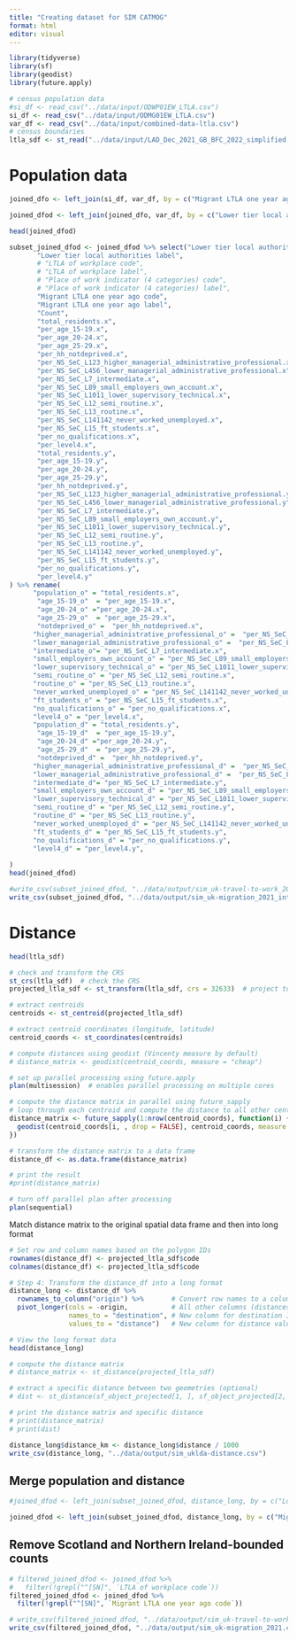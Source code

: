 ```yaml
---
title: "Creating dataset for SIM CATMOG"
format: html
editor: visual
---
```


```r
library(tidyverse)
library(sf)
library(geodist)
library(future.apply)
```

```r
# census population data
#si_df <- read_csv("../data/input/ODWP01EW_LTLA.csv")
si_df <- read_csv("../data/input/ODMG01EW_LTLA.csv")
var_df <- read_csv("../data/input/combined-data-ltla.csv")
# census boundaries
ltla_sdf <- st_read("../data/input/LAD_Dec_2021_GB_BFC_2022_simplified.gpkg")
```

# Population data

```r
joined_dfo <- left_join(si_df, var_df, by = c("Migrant LTLA one year ago code" = "geography.code") )

joined_dfod <- left_join(joined_dfo, var_df, by = c("Lower tier local authorities code" = "geography.code") )

head(joined_dfod)
```

```r
subset_joined_dfod <- joined_dfod %>% select("Lower tier local authorities code", 
       "Lower tier local authorities label",
       # "LTLA of workplace code",
       # "LTLA of workplace label",
       # "Place of work indicator (4 categories) code",
       # "Place of work indicator (4 categories) label",
       "Migrant LTLA one year ago code",
       "Migrant LTLA one year ago label",
       "Count",
       "total_residents.x",
       "per_age_15-19.x",
       "per_age_20-24.x",
       "per_age_25-29.x",
       "per_hh_notdeprived.x",
       "per_NS_SeC_L123_higher_managerial_administrative_professional.x",
       "per_NS_SeC_L456_lower_managerial_administrative_professional.x",
       "per_NS_SeC_L7_intermediate.x",
       "per_NS_SeC_L89_small_employers_own_account.x",
       "per_NS_SeC_L1011_lower_supervisory_technical.x",
       "per_NS_SeC_L12_semi_routine.x",
       "per_NS_SeC_L13_routine.x",
       "per_NS_SeC_L141142_never_worked_unemployed.x",
       "per_NS_SeC_L15_ft_students.x",
       "per_no_qualifications.x",
       "per_level4.x",
       "total_residents.y",
       "per_age_15-19.y",
       "per_age_20-24.y",
       "per_age_25-29.y",
       "per_hh_notdeprived.y",
       "per_NS_SeC_L123_higher_managerial_administrative_professional.y",
       "per_NS_SeC_L456_lower_managerial_administrative_professional.y",
       "per_NS_SeC_L7_intermediate.y",
       "per_NS_SeC_L89_small_employers_own_account.y",
       "per_NS_SeC_L1011_lower_supervisory_technical.y",
       "per_NS_SeC_L12_semi_routine.y",
       "per_NS_SeC_L13_routine.y",
       "per_NS_SeC_L141142_never_worked_unemployed.y",
       "per_NS_SeC_L15_ft_students.y",
       "per_no_qualifications.y",
       "per_level4.y"
) %>% rename(
      "population_o" = "total_residents.x",
       "age_15-19_o"  = "per_age_15-19.x",
       "age_20-24_o" ="per_age_20-24.x",
       "age_25-29_o"  = "per_age_25-29.x",
       "notdeprived_o" =  "per_hh_notdeprived.x",
      "higher_managerial_administrative_professional_o" =  "per_NS_SeC_L123_higher_managerial_administrative_professional.x",
      "lower_managerial_administrative_professional_o" =  "per_NS_SeC_L456_lower_managerial_administrative_professional.x",
      "intermediate_o"= "per_NS_SeC_L7_intermediate.x",
      "small_employers_own_account_o" = "per_NS_SeC_L89_small_employers_own_account.x",
      "lower_supervisory_technical_o" = "per_NS_SeC_L1011_lower_supervisory_technical.x",
      "semi_routine_o" = "per_NS_SeC_L12_semi_routine.x",
      "routine_o" = "per_NS_SeC_L13_routine.x",
      "never_worked_unemployed_o" = "per_NS_SeC_L141142_never_worked_unemployed.x",
      "ft_students_o" = "per_NS_SeC_L15_ft_students.x",
      "no_qualifications_o" = "per_no_qualifications.x",
      "level4_o" = "per_level4.x",
      "population_d" = "total_residents.y",
       "age_15-19_d"  = "per_age_15-19.y",
       "age_20-24_d" ="per_age_20-24.y",
       "age_25-29_d"  = "per_age_25-29.y",
       "notdeprived_d" =  "per_hh_notdeprived.y",
      "higher_managerial_administrative_professional_d" =  "per_NS_SeC_L123_higher_managerial_administrative_professional.y",
      "lower_managerial_administrative_professional_d" =  "per_NS_SeC_L456_lower_managerial_administrative_professional.y",
      "intermediate_d"= "per_NS_SeC_L7_intermediate.y",
      "small_employers_own_account_d" = "per_NS_SeC_L89_small_employers_own_account.y",
      "lower_supervisory_technical_d" = "per_NS_SeC_L1011_lower_supervisory_technical.y",
      "semi_routine_d" = "per_NS_SeC_L12_semi_routine.y",
      "routine_d" = "per_NS_SeC_L13_routine.y",
      "never_worked_unemployed_d" = "per_NS_SeC_L141142_never_worked_unemployed.y",
      "ft_students_d" = "per_NS_SeC_L15_ft_students.y",
      "no_qualifications_d" = "per_no_qualifications.y",
      "level4_d" = "per_level4.y",
  
)
head(joined_dfod)
```

```r
#write_csv(subset_joined_dfod, "../data/output/sim_uk-travel-to-work_2021_intermediate.csv")
write_csv(subset_joined_dfod, "../data/output/sim_uk-migration_2021_intermediate.csv")
```

# Distance

```r
head(ltla_sdf)
```

```r
# check and transform the CRS 
st_crs(ltla_sdf)  # check the CRS
projected_ltla_sdf <- st_transform(ltla_sdf, crs = 32633)  # project to UTM, if needed

```

```r
# extract centroids
centroids <- st_centroid(projected_ltla_sdf)
```

```r
# extract centroid coordinates (longitude, latitude)
centroid_coords <- st_coordinates(centroids)
```

```r
# compute distances using geodist (Vincenty measure by default)
# distance_matrix <- geodist(centroid_coords, measure = "cheap")
```

```r
# set up parallel processing using future.apply
plan(multisession)  # enables parallel processing on multiple cores
```

```r
# compute the distance matrix in parallel using future_sapply
# loop through each centroid and compute the distance to all other centroids
distance_matrix <- future_sapply(1:nrow(centroid_coords), function(i) {
  geodist(centroid_coords[i, , drop = FALSE], centroid_coords, measure = "vincenty")
})

# transform the distance matrix to a data frame
distance_df <- as.data.frame(distance_matrix)

# print the result
#print(distance_matrix)

# turn off parallel plan after processing
plan(sequential)
```

Match distance matrix to the original spatial data frame and then into long format

```r
# Set row and column names based on the polygon IDs
rownames(distance_df) <- projected_ltla_sdf$code
colnames(distance_df) <- projected_ltla_sdf$code

# Step 4: Transform the distance_df into a long format
distance_long <- distance_df %>%
  rownames_to_column("origin") %>%       # Convert row names to a column for origin IDs
  pivot_longer(cols = -origin,           # All other columns (distances) are destination distances
               names_to = "destination", # New column for destination IDs
               values_to = "distance")   # New column for distance values

# View the long format data
head(distance_long)
```

```r
# compute the distance matrix
# distance_matrix <- st_distance(projected_ltla_sdf)
```

```r
# extract a specific distance between two geometries (optional)
# dist <- st_distance(sf_object_projected[1, ], sf_object_projected[2, ])

```

```r
# print the distance matrix and specific distance
# print(distance_matrix)
# print(dist)
```

```r
distance_long$distance_km <- distance_long$distance / 1000
write_csv(distance_long, "../data/output/sim_uklda-distance.csv")
```

## Merge population and distance

```r
#joined_dfod <- left_join(subset_joined_dfod, distance_long, by = c("Lower tier local authorities code" = "origin", "LTLA of workplace code" = "destination") )

joined_dfod <- left_join(subset_joined_dfod, distance_long, by = c("Migrant LTLA one year ago code" = "origin", "Lower tier local authorities code" = "destination") )
```

## Remove Scotland and Northern Ireland-bounded counts

```r
# filtered_joined_dfod <- joined_dfod %>%
#   filter(!grepl("^[SN]", `LTLA of workplace code`))
filtered_joined_dfod <- joined_dfod %>%
  filter(!grepl("^[SN]", `Migrant LTLA one year ago code`))
```

```r
# write_csv(filtered_joined_dfod, "../data/output/sim_uk-travel-to-work_2021.csv")
write_csv(filtered_joined_dfod, "../data/output/sim_uk-migration_2021.csv")
```
